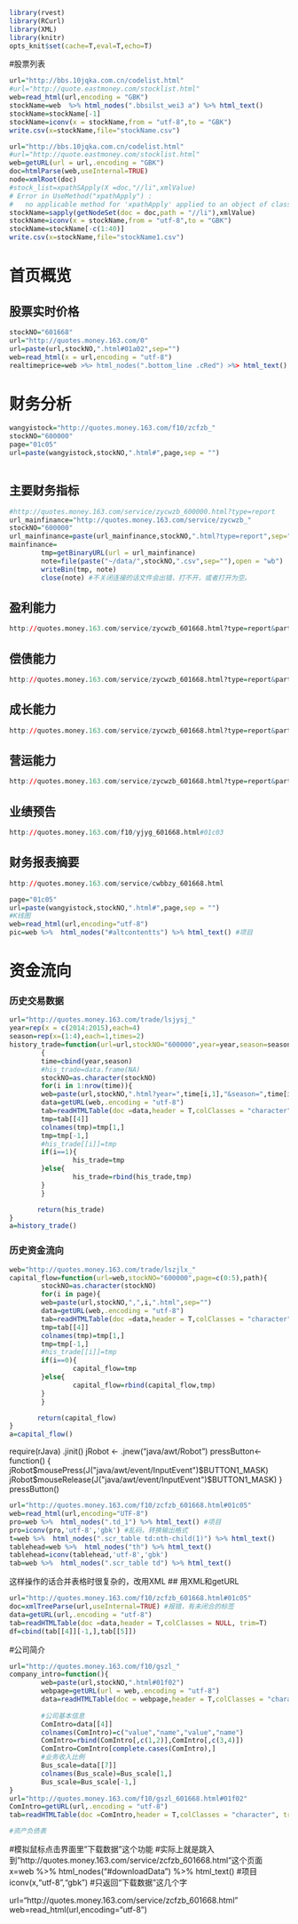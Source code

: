 


```r
library(rvest)
library(RCurl)
library(XML)
library(knitr)
opts_knit$set(cache=T,eval=T,echo=T)
```

#股票列表
```r
url="http://bbs.10jqka.com.cn/codelist.html"
#url="http://quote.eastmoney.com/stocklist.html"
web=read_html(url,encoding = "GBK")
stockName=web  %>% html_nodes(".bbsilst_wei3 a") %>% html_text() 
stockName=stockName[-1]
stockName=iconv(x = stockName,from = "utf-8",to = "GBK")
write.csv(x=stockName,file="stockName.csv")

url="http://bbs.10jqka.com.cn/codelist.html"
#url="http://quote.eastmoney.com/stocklist.html"
web=getURL(url = url,.encoding = "GBK")
doc=htmlParse(web,useInternal=TRUE)
node=xmlRoot(doc)
#stock_list=xpathSApply(X =doc,"//li",xmlValue)
# Error in UseMethod("xpathApply") : 
#   no applicable method for 'xpathApply' applied to an object of class "character"
stockName=sapply(getNodeSet(doc = doc,path = "//li"),xmlValue)
stockName=iconv(x = stockName,from = "utf-8",to = "GBK")
stockName=stockName[-c(1:40)]
write.csv(x=stockName,file="stockName1.csv")
```


# 首页概览

## 股票实时价格
```r
stockNO="601668"
url="http://quotes.money.163.com/0"
url=paste(url,stockNO,".html#01a02",sep="")
web=read_html(x = url,encoding = "utf-8")
realtimeprice=web >%> html_nodes(".bottom_line .cRed") >%> html_text()
```

# 财务分析
```r
wangyistock="http://quotes.money.163.com/f10/zcfzb_"
stockNO="600000"
page="01c05"
url=paste(wangyistock,stockNO,".html#",page,sep = "")



```


## 主要财务指标
```r
#http://quotes.money.163.com/service/zycwzb_600000.html?type=report
url_mainfinance="http://quotes.money.163.com/service/zycwzb_"
stockNO="600000"
url_mainfinance=paste(url_mainfinance,stockNO,".html?type=report",sep="")
mainfinance=
        tmp=getBinaryURL(url = url_mainfinance)
        note=file(paste("~/data/",stockNO,".csv",sep=""),open = "wb")
        writeBin(tmp, note)
        close(note) #不关闭连接的话文件会出错，打不开，或者打开为空。
```


## 盈利能力
```r
http://quotes.money.163.com/service/zycwzb_601668.html?type=report&part=ylnl
```
## 偿债能力
```r
http://quotes.money.163.com/service/zycwzb_601668.html?type=report&part=chnl
```
## 成长能力
```r
http://quotes.money.163.com/service/zycwzb_601668.html?type=report&part=cznl
```
## 营运能力
```r
http://quotes.money.163.com/service/zycwzb_601668.html?type=report&part=yynl
```
## 业绩预告
```r
http://quotes.money.163.com/f10/yjyg_601668.html#01c03
```
## 财务报表摘要

```r
http://quotes.money.163.com/service/cwbbzy_601668.html
```


```r
page="01c05"
url=paste(wangyistock,stockNO,".html#",page,sep = "")
#K线图
web=read_html(url,encoding="utf-8")
pic=web %>%  html_nodes("#altcontentts") %>% html_text() #项目

```
# 资金流向

### 历史交易数据
```r
url="http://quotes.money.163.com/trade/lsjysj_"
year=rep(x = c(2014:2015),each=4)
season=rep(x=(1:4),each=1,times=2)
history_trade=function(url=url,stockNO="600000",year=year,season=season,path)
        {
        time=cbind(year,season)
        #his_trade=data.frame(NA)
        stockNO=as.character(stockNO)
        for(i in 1:nrow(time)){
        web=paste(url,stockNO,".html?year=",time[i,1],"&season=",time[i,2],sep="")
        data=getURL(web,.encoding = "utf-8")
        tab=readHTMLTable(doc =data,header = T,colClasses = "character", trim=T, stringsAsFactors = FALSE)
        tmp=tab[[4]]
        colnames(tmp)=tmp[1,]
        tmp=tmp[-1,]
        #his_trade[[i]]=tmp
        if(i==1){
                his_trade=tmp
        }else{
                his_trade=rbind(his_trade,tmp)
        }
        }

       return(his_trade) 
}
a=history_trade()

```


### 历史资金流向
```r
web="http://quotes.money.163.com/trade/lszjlx_"
capital_flow=function(url=web,stockNO="600000",page=c(0:5),path){
        stockNO=as.character(stockNO)
        for(i in page){
        web=paste(url,stockNO,",",i,".html",sep="")
        data=getURL(web,.encoding = "utf-8")
        tab=readHTMLTable(doc =data,header = T,colClasses = "character", trim=T, stringsAsFactors = FALSE)
        tmp=tab[[4]]
        colnames(tmp)=tmp[1,]
        tmp=tmp[-1,]
        #his_trade[[i]]=tmp
        if(i==0){
                capital_flow=tmp
        }else{
                capital_flow=rbind(capital_flow,tmp)
        }
        }

       return(capital_flow) 
}
a=capital_flow()
```



require(rJava)
.jinit()
jRobot <- .jnew("java/awt/Robot")
pressButton<-function() {
   jRobot$mousePress(J("java/awt/event/InputEvent")$BUTTON1_MASK)
   jRobot$mouseRelease(J("java/awt/event/InputEvent")$BUTTON1_MASK)
}
pressButton()

```r

url="http://quotes.money.163.com/f10/zcfzb_601668.html#01c05"
web=read_html(url,encoding="UTF-8")
pro=web %>%  html_nodes(".td_1") %>% html_text() #项目
pro=iconv(pro,'utf-8','gbk') #乱码，转换输出格式
t=web %>%  html_nodes(".scr_table td:nth-child(1)") %>% html_text()
tablehead=web %>%  html_nodes("th") %>% html_text()
tablehead=iconv(tablehead,'utf-8','gbk') 
tab=web %>%  html_nodes(".scr_table td") %>% html_text()
```
这样操作的话合并表格时很复杂的，改用XML
## 用XML和getURL
```r
url="http://quotes.money.163.com/f10/zcfzb_601668.html#01c05"
doc=xmlTreeParse(url,useInternal=TRUE) #报错，有未闭合的标签
data=getURL(url,.encoding = "utf-8")
tab=readHTMLTable(doc =data,header = T,colClasses = NULL, trim=T)
df=cbind(tab[[4]][-1,],tab[[5]])
```




#公司简介
```r
url="http://quotes.money.163.com/f10/gszl_"
company_intro=function(){
        web=paste(url,stockNO,".html#01f02")
        webpage=getURL(url = web,.encoding = "utf-8")
        data=readHTMLTable(doc = webpage,header = T,colClasses = "character", trim=T, stringsAsFactors = FALSE)
        
        #公司基本信息
        ComIntro=data[[4]]
        colnames(ComIntro)=c("value","name","value","name")
        ComIntro=rbind(ComIntro[,c(1,2)],ComIntro[,c(3,4)])
        ComIntro=ComIntro[complete.cases(ComIntro),]
        #业务收入比例
        Bus_scale=data[[7]]
        colnames(Bus_scale)=Bus_scale[1,]
        Bus_scale=Bus_scale[-1,]
}
url="http://quotes.money.163.com/f10/gszl_601668.html#01f02"
ComIntro=getURL(url,.encoding = "utf-8")
tab=readHTMLTable(doc =ComIntro,header = T,colClasses = "character", trim=T, stringsAsFactors = FALSE)

#资产负债表

```



#模拟鼠标点击界面里"下载数据"这个功能
#实际上就是跳入到"http://quotes.money.163.com/service/zcfzb_601668.html"这个页面
x=web %>%  html_nodes("#downloadData") %>% html_text() #项目
iconv(x,"utf-8","gbk") #只返回“下载数据”这几个字

url="http://quotes.money.163.com/service/zcfzb_601668.html"
web=read_html(url,encoding="utf-8")


